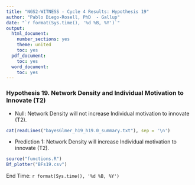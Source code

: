 ---
title: "NGS2-WITNESS - Cycle 4 Results: Hypothesis 19"
author: "Pablo Diego-Rosell, PhD  - Gallup"
date: "`r format(Sys.time(), '%d %B, %Y')`"
output:
  html_document:
    number_sections: yes
    theme: united
    toc: yes
  pdf_document:
    toc: yes
  word_document:
    toc: yes
---

### Hypothesis 19. Network Density and Individual Motivation to Innovate (T2)

- Null: Network Density will not increase Individual motivation to innovate (T2).

```{r comment=''}
cat(readLines("bayesGlmer_h19_h19.0_summary.txt"), sep = '\n')
```
- Prediction 1: Network Density will increase Individual motivation to innovate (T2).

```{r, fig.hold='hold', out.width = "50%"}
source("functions.R")
Bf_plotter("BFs19.csv")
```

End Time: `r format(Sys.time(), '%d %B, %Y')`

<br />
<br />
<br />
